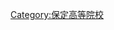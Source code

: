 {{Catnav|頁面分類|各種主題的頁面分類|按國家分類|各國組織|各國大學|中国大学}}
{{Catnav|頁面分類|各種主題的頁面分類|按國家分類|各國教育|各國大學|中国大学}}
{{Catnav|頁面分類|各種主題的頁面分類|按國家分類|各國教育|中国教育|中国大学}}

{{catmore}}

[[Category:保定高等院校|Category:保定高等院校]]